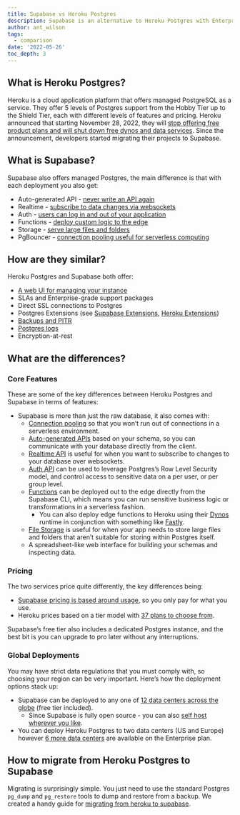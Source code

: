```yaml
---
title: Supabase vs Heroku Postgres
description: Supabase is an alternative to Heroku Postgres with Enterprise Grade Support available
author: ant_wilson
tags:
  - comparison
date: '2022-05-26'
toc_depth: 3
---
```


## What is Heroku Postgres?

Heroku is a cloud application platform that offers managed PostgreSQL as a service. They offer 5 levels of Postgres support from the Hobby Tier up to the Shield Tier, each with different levels of features and pricing. Heroku announced that starting November 28, 2022, they will [stop offering free product plans and will shut down free dynos and data services](https://blog.heroku.com/next-chapter). Since the announcement, developers started migrating their projects to Supabase.


## What is Supabase?

Supabase also offers managed Postgres, the main difference is that with each deployment you also get:

- Auto-generated API - [never write an API again](https://supabase.com/docs/guides/api#rest-api-2)
- Realtime - [subscribe to data changes via websockets](https://supabase.com/docs/reference/dart/subscribe)
- Auth - [users can log in and out of your application](https://supabase.com/auth)
- Functions - [deploy custom logic to the edge](https://supabase.com/edge-functions)
- Storage - [serve large files and folders](https://supabase.com/storage)
- PgBouncer - [connection pooling useful for serverless computing](https://supabase.com/docs/guides/database/connecting-to-postgres#connection-pool)

## How are they similar?

Heroku Postgres and Supabase both offer:

- [A web UI for managing your instance](https://supabase.com/docs/guides/database#table-view)
- SLAs and Enterprise-grade support packages
- Direct SSL connections to Postgres
- Postgres Extensions (see [Supabase Extensions](https://supabase.com/docs/guides/database/extensions), [Heroku Extensions](https://devcenter.heroku.com/articles/heroku-postgres-extensions-postgis-full-text-search))
- [Backups and PITR](https://supabase.com/blog/continuous-postgresql-backup-walg)
- [Postgres logs](https://supabase.com/docs/guides/platform/logs)
- Encryption-at-rest

## What are the differences?

### Core Features

These are some of the key differences between Heroku Postgres and Supabase in terms of features:

- Supabase is more than just the raw database, it also comes with:
  - [Connection pooling](https://supabase.com/docs/guides/database/connecting-to-postgres#connection-pool) so that you won’t run out of connections in a serverless environment.
  - [Auto-generated APIs](https://supabase.com/docs/guides/api#rest-api-2) based on your schema, so you can communicate with your database directly from the client.
  - [Realtime API](https://supabase.com/docs/reference/dart/subscribe) is useful for when you want to subscribe to changes to your database over websockets.
  - [Auth API](https://supabase.com/auth) can be used to leverage Postgres’s Row Level Security model, and control access to sensitive data on a per user, or per group level.
  - [Functions](https://supabase.com/edge-functions) can be deployed out to the edge directly from the Supabase CLI, which means you can run sensitive business logic or transformations in a serverless fashion.
    - You can also deploy edge functions to Heroku using their [Dynos](https://www.heroku.com/dynos) runtime in conjunction with something like [Fastly](https://www.fastly.com/).
  - [File Storage](https://supabase.com/storage) is useful for when your app needs to store large files and folders that aren’t suitable for storing within Postgres itself.
  - A spreadsheet-like web interface for building your schemas and inspecting data.

### Pricing

The two services price quite differently, the key differences being:

- [Supabase pricing is based around usage](https://supabase.com/pricing), so you only pay for what you use.
- Heroku prices based on a tier model with [37 plans to choose from](https://elements.heroku.com/addons/heroku-postgresql#pricing).

Supabase’s free tier also includes a dedicated Postgres instance, and the best bit is you can upgrade to pro later without any interruptions.

### Global Deployments

You may have strict data regulations that you must comply with, so choosing your region can be very important. Here’s how the deployment options stack up:

- Supabase can be deployed to any one of [12 data centers across the globe](https://github.com/supabase/supabase/discussions/4815#discussioncomment-1915129) (free tier included).
  - Since Supabase is fully open source - you can also [self host wherever you like](https://supabase.com/docs/guides/hosting/overview).
- You can deploy Heroku Postgres to two data centers (US and Europe) however [6 more data centers](https://devcenter.heroku.com/articles/regions) are available on the Enterprise plan.

## How to migrate from Heroku Postgres to Supabase

Migrating is surprisingly simple. You just need to use the standard Postgres `pg_dump` and `pg_restore` tools to dump and restore from a backup. We created a handy guide for [migrating from heroku to supabase](https://supabase.com/docs/guides/migrations/heroku).
